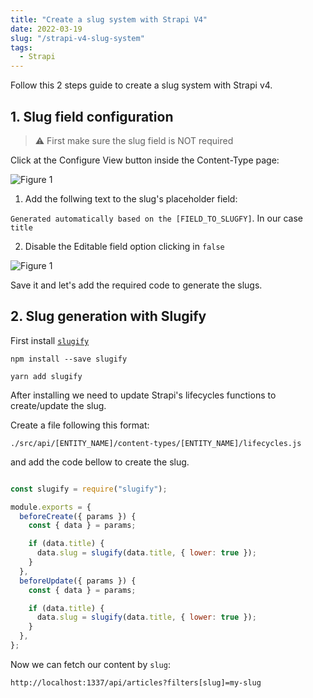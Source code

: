 ```yaml
---
title: "Create a slug system with Strapi V4"
date: 2022-03-19
slug: "/strapi-v4-slug-system"
tags:
  - Strapi
---
```


Follow this 2 steps guide to create a slug system with Strapi v4.

## 1. Slug field configuration

> ⚠️ First make sure the slug field is NOT required

Click at the Configure View button inside the Content-Type page:

![Figure 1](./strapi-v4-slug-system-figure-1.png)

1. Add the follwing text to the slug's placeholder field: 

`Generated automatically based on the [FIELD_TO_SLUGFY]`. In our case `title`

2. Disable the Editable field option clicking in `false`


![Figure 1](./strapi-v4-slug-system-figure-2.png)

Save it and let's add the required code to generate the slugs.

## 2. Slug generation with Slugify

First install <a href="https://www.npmjs.com/package/slugify" target="_blank" rel="nofollow">`slugify`</a>

```shell
npm install --save slugify
```

```shell
yarn add slugify
```

After installing we need to update Strapi's lifecycles functions to create/update the slug.

Create a file following this format:

`./src/api/[ENTITY_NAME]/content-types/[ENTITY_NAME]/lifecycles.js` 

and add the code bellow to create the slug.

```js:title=./src/api/article/content-types/article/lifecycles.js

const slugify = require("slugify");

module.exports = {
  beforeCreate({ params }) {
    const { data } = params;

    if (data.title) {
      data.slug = slugify(data.title, { lower: true });
    }
  },
  beforeUpdate({ params }) {
    const { data } = params;

    if (data.title) {
      data.slug = slugify(data.title, { lower: true });
    }
  },
};

```

Now we can fetch our content by `slug`:

`http://localhost:1337/api/articles?filters[slug]=my-slug`
